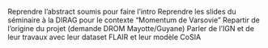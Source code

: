 <!-- A faire une fois les parties DMTR et DMGC/SPPLAB finies ? -->

Reprendre l'abstract soumis pour faire l'intro 
Reprendre les slides du séminaire à la DIRAG pour le contexte "Momentum de Varsovie"
<!-- Mémorandum de Varsovie, plutôt que Momentum ? -->
Repartir de l'origine du projet (demande DROM Mayotte/Guyane)
Parler de l'IGN et de leur travaux avec leur dataset FLAIR et leur modèle CoSIA